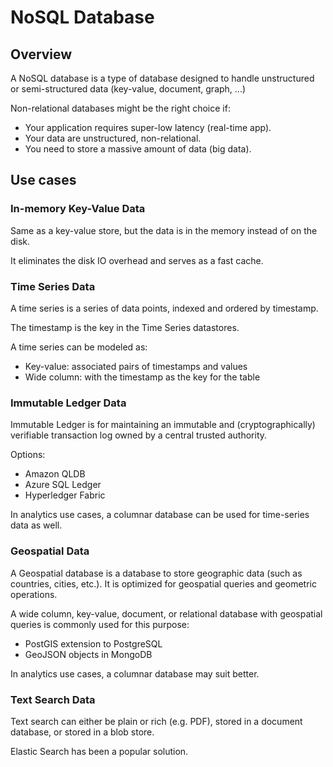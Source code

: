 # NoSQL Database

## Overview

A NoSQL database is a type of database designed to handle unstructured or semi-structured data (key-value, document, graph, ...)

Non-relational databases might be the right choice if:
- Your application requires super-low latency (real-time app).
- Your data are unstructured, non-relational.
- You need to store a massive amount of data (big data).


## Use cases

### In-memory Key-Value Data

Same as a key-value store, but the data is in the memory instead of on the disk.

It eliminates the disk IO overhead and serves as a fast cache.


### Time Series Data

A time series is a series of data points, indexed and ordered by timestamp.

The timestamp is the key in the Time Series datastores.

A time series can be modeled as:
- Key-value: associated pairs of timestamps and values
- Wide column: with the timestamp as the key for the table


### Immutable Ledger Data

Immutable Ledger is for maintaining an immutable and (cryptographically) verifiable transaction log owned by a central trusted authority.

Options:
- Amazon QLDB
- Azure SQL Ledger
- Hyperledger Fabric

In analytics use cases, a columnar database can be used for time-series data as well.


### Geospatial Data

A Geospatial database is a database to store geographic data (such as countries, cities, etc.). It is optimized for geospatial queries and geometric operations.

A wide column, key-value, document, or relational database with geospatial queries is commonly used for this purpose:
- PostGIS extension to PostgreSQL
- GeoJSON objects in MongoDB

In analytics use cases, a columnar database may suit better.


### Text Search Data

Text search can either be plain or rich (e.g. PDF), stored in a document database, or stored in a blob store.

Elastic Search has been a popular solution.
